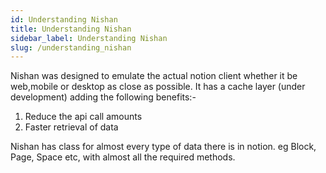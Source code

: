 ```yaml
---
id: Understanding Nishan
title: Understanding Nishan
sidebar_label: Understanding Nishan
slug: /understanding_nishan
---
```


Nishan was designed to emulate the actual notion client whether it be web,mobile or desktop as close as possible.
It has a cache layer (under development) adding the following benefits:-

1. Reduce the api call amounts
2. Faster retrieval of data

Nishan has class for almost every type of data there is in notion. eg Block, Page, Space etc, with almost all the required methods.


